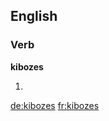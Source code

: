 ==English==

===Verb===
'''kibozes'''

# {{third-person singular of|kiboze}}

[[de:kibozes]]
[[fr:kibozes]]